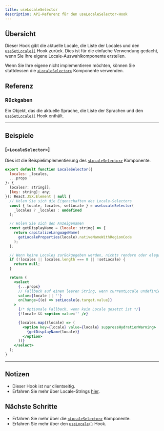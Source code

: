 ```yaml
---
title: useLocaleSelector
description: API-Referenz für den useLocaleSelector-Hook
---
```


## Übersicht
Dieser Hook gibt die aktuelle Locale, die Liste der Locales und den [`useSetLocale()`](/docs/next/api/helpers/useSetLocale) Hook zurück.
Dies ist für die einfache Verwendung gedacht, wenn Sie Ihre eigene Locale-Auswahlkomponente erstellen.

Wenn Sie Ihre eigene nicht implementieren möchten, können Sie stattdessen die [`<LocaleSelector>`](/docs/next/api/components/localeSelector) Komponente verwenden.

## Referenz

### Rückgaben

Ein Objekt, das die aktuelle Sprache, die Liste der Sprachen und den [`useSetLocale()`](/docs/next/api/helpers/useSetLocale) Hook enthält.

---

## Beispiele

### [`<LocaleSelector>`]
Dies ist die Beispielimplementierung des [`<LocaleSelector>`](/docs/next/api/components/localeSelector) Komponente.

```jsx
export default function LocaleSelector({
  locales: _locales,
  ...props
}: {
  locales?: string[];
  [key: string]: any;
}): React.JSX.Element | null {
  // Holen Sie sich die Eigenschaften des Locale-Selectors
  const { locale, locales, setLocale } = useLocaleSelector(
    _locales ? _locales : undefined
  );

  // Holen Sie sich den Anzeigenamen
  const getDisplayName = (locale: string) => {
    return capitalizeLanguageName(
      getLocaleProperties(locale).nativeNameWithRegionCode
    );
  };

  // Wenn keine Locales zurückgegeben werden, nichts rendern oder elegant behandeln
  if (!locales || locales.length === 0 || !setLocale) {
    return null;
  }

  return (
    <select
      {...props}
      // Fallback auf einen leeren String, wenn currentLocale undefiniert ist
      value={locale || ''}
      onChange={(e) => setLocale(e.target.value)}
    >
      {/* Optionale Fallback, wenn kein Locale gesetzt ist */}
      {!locale && <option value='' />}

      {locales.map((locale) => (
        <option key={locale} value={locale} suppressHydrationWarning>
          {getDisplayName(locale)}
        </option>
      ))}
    </select>
  );
}
```

---

## Notizen

* Dieser Hook ist nur clientseitig.
* Erfahren Sie mehr über Locale-Strings [hier](/docs/reference/locale-strings).

## Nächste Schritte

* Erfahren Sie mehr über die [`<LocaleSelector>`](/docs/next/api/components/localeSelector) Komponente.
* Erfahren Sie mehr über den [`useLocale()`](/docs/next/api/helpers/useLocale) Hook.